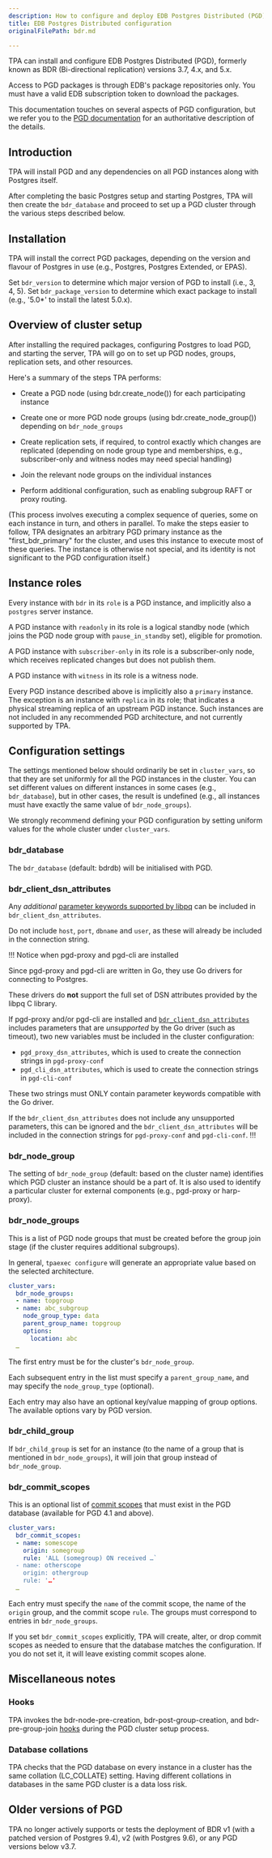 ```yaml
---
description: How to configure and deploy EDB Postgres Distributed (PGD) with TPA.
title: EDB Postgres Distributed configuration
originalFilePath: bdr.md

---
```


TPA can install and configure EDB Postgres Distributed (PGD),
formerly known as BDR (Bi-directional replication) versions 3.7, 4.x,
and 5.x.

Access to PGD packages is through EDB's package repositories only.
You must have a valid EDB subscription token to download the packages.

This documentation touches on several aspects of PGD configuration, but
we refer you to the [PGD
documentation](https://enterprisedb.com/docs/pgd/latest/) for an
authoritative description of the details.

## Introduction

TPA will install PGD and any dependencies on all PGD instances along
with Postgres itself.

After completing the basic Postgres setup and starting Postgres, TPA
will then create the `bdr_database` and proceed to set up a PGD cluster
through the various steps described below.

## Installation

TPA will install the correct PGD packages, depending on the version
and flavour of Postgres in use (e.g., Postgres, Postgres Extended, or
EPAS).

Set `bdr_version` to determine which major version of PGD to install
(i.e., 3, 4, 5). Set `bdr_package_version` to determine which exact
package to install (e.g., '5.0\*' to install the latest 5.0.x).

## Overview of cluster setup

After installing the required packages, configuring Postgres to load
PGD, and starting the server, TPA will go on to set up PGD nodes,
groups, replication sets, and other resources.

Here's a summary of the steps TPA performs:

-   Create a PGD node (using bdr.create_node()) for each participating
    instance

-   Create one or more PGD node groups (using bdr.create_node_group())
    depending on `bdr_node_groups`

-   Create replication sets, if required, to control exactly which changes
    are replicated (depending on node group type and memberships, e.g.,
    subscriber-only and witness nodes may need special handling)

-   Join the relevant node groups on the individual instances

-   Perform additional configuration, such as enabling subgroup RAFT or
    proxy routing.

(This process involves executing a complex sequence of queries, some on
each instance in turn, and others in parallel. To make the steps easier
to follow, TPA designates an arbitrary PGD primary instance as the
"first_bdr_primary" for the cluster, and uses this instance to execute
most of these queries. The instance is otherwise not special, and its
identity is not significant to the PGD configuration itself.)

## Instance roles

Every instance with `bdr` in its `role` is a PGD instance, and
implicitly also a `postgres` server instance.

A PGD instance with `readonly` in its role is a logical standby node
(which joins the PGD node group with `pause_in_standby` set), eligible
for promotion.

A PGD instance with `subscriber-only` in its role is a subscriber-only
node, which receives replicated changes but does not publish them.

A PGD instance with `witness` in its role is a witness node.

Every PGD instance described above is implicitly also a `primary`
instance. The exception is an instance with `replica` in its role; that
indicates a physical streaming replica of an upstream PGD instance. Such
instances are not included in any recommended PGD architecture, and not
currently supported by TPA.

## Configuration settings

The settings mentioned below should ordinarily be set in `cluster_vars`,
so that they are set uniformly for all the PGD instances in the cluster.
You can set different values on different instances in some cases (e.g.,
`bdr_database`), but in other cases, the result is undefined (e.g., all
instances must have exactly the same value of `bdr_node_groups`).

We strongly recommend defining your PGD configuration by setting uniform
values for the whole cluster under `cluster_vars`.

### bdr_database

The `bdr_database` (default: bdrdb) will be initialised with PGD.

### bdr_client_dsn_attributes

Any *additional* [parameter keywords supported by libpq](https://www.postgresql.org/docs/current/libpq-connect.html#LIBPQ-PARAMKEYWORDS) 
can be included in `bdr_client_dsn_attributes`.

Do not include `host`, `port`, `dbname` and `user`, as these will already be included in the connection string. 

\!!! Notice when pgd-proxy and pgd-cli are installed

Since pgd-proxy and pgd-cli are written in Go, they use Go drivers for connecting to Postgres. 

These drivers do **not** support the full set of DSN attributes provided by the libpq C library. 

If pgd-proxy and/or pgd-cli are installed and [`bdr_client_dsn_attributes`](bdr/#bdr_client_dsn_attributes) includes parameters that are *unsupported* by the Go driver (such as timeout), two new variables must be included in the cluster configuration:

-   `pgd_proxy_dsn_attributes`, which is used to create the connection strings in `pgd-proxy-conf`
-   `pgd_cli_dsn_attributes`, which is used to create the connection strings in `pgd-cli-conf`

These two strings must ONLY contain parameter keywords compatible with the Go driver.

If the `bdr_client_dsn_attributes` does not include any unsupported parameters, this can be ignored and the `bdr_client_dsn_attributes` will be included in the connection strings for `pgd-proxy-conf` and `pgd-cli-conf`.
\!!!

### bdr_node_group

The setting of `bdr_node_group` (default: based on the cluster name)
identifies which PGD cluster an instance should be a part of. It is also
used to identify a particular cluster for external components (e.g.,
pgd-proxy or harp-proxy).

### bdr_node_groups

This is a list of PGD node groups that must be created before the group
join stage (if the cluster requires additional subgroups).

In general, `tpaexec configure` will generate an appropriate value based
on the selected architecture.

```yaml
cluster_vars:
  bdr_node_groups:
  - name: topgroup
  - name: abc_subgroup
    node_group_type: data
    parent_group_name: topgroup
    options:
      location: abc
  …
```

The first entry must be for the cluster's `bdr_node_group`.

Each subsequent entry in the list must specify a `parent_group_name`,
and may specify the `node_group_type` (optional).

Each entry may also have an optional key/value mapping of group options.
The available options vary by PGD version.

### bdr_child_group

If `bdr_child_group` is set for an instance (to the name of a group that
is mentioned in `bdr_node_groups`), it will join that group instead of
`bdr_node_group`.

### bdr_commit_scopes

This is an optional list of
[commit scopes](https://www.enterprisedb.com/docs/pgd/latest/reference/commit-scopes/)
that must exist in the PGD database (available for PGD 4.1 and above).

```yaml
cluster_vars:
  bdr_commit_scopes:
  - name: somescope
    origin: somegroup
    rule: 'ALL (somegroup) ON received …`
  - name: otherscope
    origin: othergroup
    rule: '…'
  …
```

Each entry must specify the `name` of the commit scope, the name of the
`origin` group, and the commit scope `rule`. The groups must correspond
to entries in `bdr_node_groups`.

If you set `bdr_commit_scopes` explicitly, TPA will create, alter, or
drop commit scopes as needed to ensure that the database matches the
configuration. If you do not set it, it will leave existing commit
scopes alone.

## Miscellaneous notes

### Hooks

TPA invokes the bdr-node-pre-creation, bdr-post-group-creation, and
bdr-pre-group-join [hooks](../tpaexec-hooks/) during the PGD cluster
setup process.

### Database collations

TPA checks that the PGD database on every instance in a cluster has
the same collation (LC_COLLATE) setting. Having different collations in
databases in the same PGD cluster is a data loss risk.

## Older versions of PGD

TPA no longer actively supports or tests the deployment of BDR v1
(with a patched version of Postgres 9.4), v2 (with Postgres 9.6), or
any PGD versions below v3.7.
